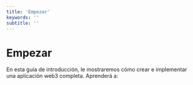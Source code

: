 ```yaml
---
title: 'Empezar'
keywords: ''
subtitle: ''
---
```


# Empezar

En esta guía de introducción, le mostraremos cómo crear e implementar una aplicación web3 completa. Aprenderá a:
